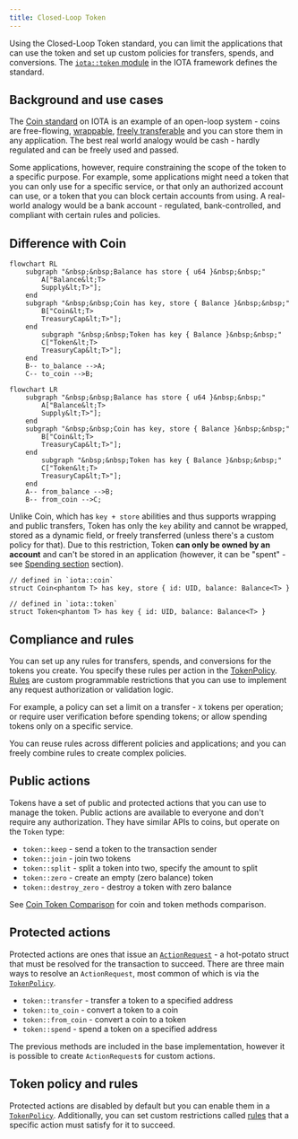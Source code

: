 ```yaml
---
title: Closed-Loop Token
---
```


Using the Closed-Loop Token standard, you can limit the applications that can use the token and set up custom policies for transfers, spends, and conversions. The [`iota::token` module](../../references/framework/iota-framework/token) in the IOTA framework defines the standard.

## Background and use cases

The [Coin standard](coin.mdx) on IOTA is an example of an open-loop system - coins are free-flowing, [wrappable](../iota-101/objects/object-ownership/wrapped.mdx), [freely transferable](../iota-101/objects/transfers/custom-rules.mdx#the-store-ability-and-transfer-rules) and you can store them in any application. The best real world analogy would be cash - hardly regulated and can be freely used and passed.

Some applications, however, require constraining the scope of the token to a specific purpose. For example, some applications might need a token that you can only use for a specific service, or that only an authorized account can use, or a token that you can block certain accounts from using. A real-world analogy would be a bank account - regulated, bank-controlled, and compliant with certain rules and policies.

## Difference with Coin

```mermaid
flowchart RL
    subgraph "&nbsp;&nbsp;Balance has store { u64 }&nbsp;&nbsp;"
        A["Balance&lt;T>
        Supply&lt;T>"];
    end
    subgraph "&nbsp;&nbsp;Coin has key, store { Balance }&nbsp;&nbsp;"
        B["Coin&lt;T>
        TreasuryCap&lt;T>"];
    end
        subgraph "&nbsp;&nbsp;Token has key { Balance }&nbsp;&nbsp;"
        C["Token&lt;T>
        TreasuryCap&lt;T>"];
    end
    B-- to_balance -->A;
    C-- to_coin -->B;
```
```mermaid
flowchart LR
    subgraph "&nbsp;&nbsp;Balance has store { u64 }&nbsp;&nbsp;"
        A["Balance&lt;T>
        Supply&lt;T>"];
    end
    subgraph "&nbsp;&nbsp;Coin has key, store { Balance }&nbsp;&nbsp;"
        B["Coin&lt;T>
        TreasuryCap&lt;T>"];
    end
        subgraph "&nbsp;&nbsp;Token has key { Balance }&nbsp;&nbsp;"
        C["Token&lt;T>
        TreasuryCap&lt;T>"];
    end
    A-- from_balance -->B;
    B-- from_coin -->C;
```


Unlike Coin, which has `key + store` abilities and thus supports wrapping and public transfers, Token has only the `key` ability and cannot be wrapped, stored as a dynamic field, or freely transferred (unless there's a custom policy for that). Due to this restriction, Token **can only be owned by an account** and can't be stored in an application (however, it can be "spent" - see [Spending section](closed-loop-token/spending.mdx) section).

```move
// defined in `iota::coin`
struct Coin<phantom T> has key, store { id: UID, balance: Balance<T> }

// defined in `iota::token`
struct Token<phantom T> has key { id: UID, balance: Balance<T> }
```

## Compliance and rules

You can set up any rules for transfers, spends, and conversions for the tokens you create. You specify these rules per action in the [TokenPolicy](closed-loop-token/token-policy.mdx). [Rules](closed-loop-token/rules.mdx) are custom programmable restrictions that you can use to implement any request authorization or validation logic.

For example, a policy can set a limit on a transfer - `X` tokens per operation; or require user verification before spending tokens; or allow spending tokens only on a specific service.

You can reuse rules across different policies and applications; and you can freely combine rules to create complex policies.

## Public actions

Tokens have a set of public and protected actions that you can use to manage the token. Public actions are available to everyone and don't require any authorization. They have similar APIs to coins, but operate on the `Token` type:

- `token::keep` - send a token to the transaction sender
- `token::join` - join two tokens
- `token::split` - split a token into two, specify the amount to split
- `token::zero` - create an empty (zero balance) token
- `token::destroy_zero` - destroy a token with zero balance

See [Coin Token Comparison](closed-loop-token/coin-token-comparison.mdx) for coin and token methods comparison.

## Protected actions

Protected actions are ones that issue an [`ActionRequest`](closed-loop-token/action-request.mdx) - a hot-potato struct that must be resolved for the transaction to succeed. There are three main ways to resolve an `ActionRequest`, most common of which is via the [`TokenPolicy`](closed-loop-token/token-policy.mdx).

- `token::transfer` - transfer a token to a specified address
- `token::to_coin` - convert a token to a coin
- `token::from_coin` - convert a coin to a token
- `token::spend` - spend a token on a specified address

The previous methods are included in the base implementation, however it is possible to create `ActionRequest`s for custom actions.

## Token policy and rules

Protected actions are disabled by default but you can enable them in a [`TokenPolicy`](closed-loop-token/token-policy.mdx). Additionally, you can set custom restrictions called [rules](closed-loop-token/rules.mdx) that a specific action must satisfy for it to succeed.
